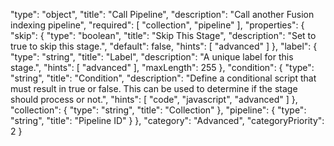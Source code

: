   "type": "object",
  "title": "Call Pipeline",
  "description": "Call another Fusion indexing pipeline",
  "required": [
    "collection",
    "pipeline"
  ],
  "properties": {
    "skip": {
      "type": "boolean",
      "title": "Skip This Stage",
      "description": "Set to true to skip this stage.",
      "default": false,
      "hints": [
        "advanced"
      ]
    },
    "label": {
      "type": "string",
      "title": "Label",
      "description": "A unique label for this stage.",
      "hints": [
        "advanced"
      ],
      "maxLength": 255
    },
    "condition": {
      "type": "string",
      "title": "Condition",
      "description": "Define a conditional script that must result in true or false. This can be used to determine if the stage should process or not.",
      "hints": [
        "code",
        "javascript",
        "advanced"
      ]
    },
    "collection": {
      "type": "string",
      "title": "Collection"
    },
    "pipeline": {
      "type": "string",
      "title": "Pipeline ID"
    }
  },
  "category": "Advanced",
  "categoryPriority": 2
}
